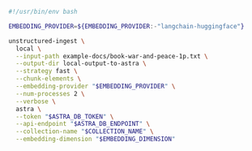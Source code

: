 ```bash Shell
#!/usr/bin/env bash

EMBEDDING_PROVIDER=${EMBEDDING_PROVIDER:-"langchain-huggingface"}

unstructured-ingest \
  local \
  --input-path example-docs/book-war-and-peace-1p.txt \
  --output-dir local-output-to-astra \
  --strategy fast \
  --chunk-elements \
  --embedding-provider "$EMBEDDING_PROVIDER" \
  --num-processes 2 \
  --verbose \
  astra \
  --token "$ASTRA_DB_TOKEN" \
  --api-endpoint "$ASTRA_DB_ENDPOINT" \
  --collection-name "$COLLECTION_NAME" \
  --embedding-dimension "$EMBEDDING_DIMENSION"
```
